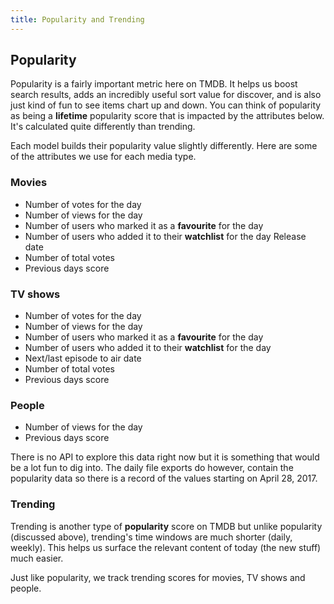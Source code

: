 ```yaml
---
title: Popularity and Trending
---
```

## Popularity

Popularity is a fairly important metric here on TMDB. 
It helps us boost search results, adds an incredibly useful sort value for discover, and is also just kind of fun to see items chart up and down. 
You can think of popularity as being a <b>lifetime</b> popularity score that is impacted by the attributes below. It's calculated quite differently than trending.

Each model builds their popularity value slightly differently. Here are some of the attributes we use for each media type.

### Movies
- Number of votes for the day
- Number of views for the day
- Number of users who marked it as a <b>favourite</b> for the day
- Number of users who added it to their <b>watchlist</b> for the day
Release date
- Number of total votes
- Previous days score

### TV shows
- Number of votes for the day
- Number of views for the day
- Number of users who marked it as a <b>favourite</b> for the day
- Number of users who added it to their <b>watchlist</b> for the day
- Next/last episode to air date
- Number of total votes
- Previous days score

### People
- Number of views for the day
- Previous days score

There is no API to explore this data right now but it is something that would be a lot fun to dig into. 
The daily file exports do however, contain the popularity data so there is a record of the values starting on April 28, 2017.

### Trending
Trending is another type of <b>popularity</b> score on TMDB but unlike popularity (discussed above), trending's time windows are much shorter (daily, weekly). 
This helps us surface the relevant content of today (the new stuff) much easier.

Just like popularity, we track trending scores for movies, TV shows and people.


